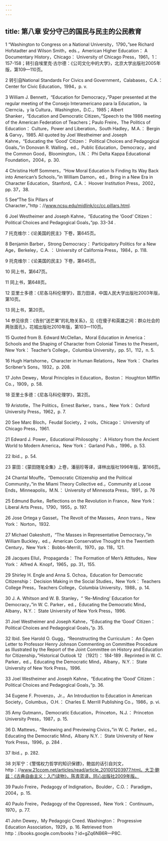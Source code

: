 ```yaml
---
---
---
```

title: 第八章 安分守己的国民与民主的公民教育
---




1 “Washington to Congress on a National University，1790，”see Richard Hofstadter and Wilson Smith，eds.，American Higher Education： A Documentary History，Chicago： University of Chicago Press，1961，1：157-158；转引自埃里克·古尔德：《公司文化中的大学》，北京大学出版社2005年版，第109—110页。

2 转引自National Standards For Civics and Government，Calabases，C.A.： Center for Civic Education，1994，p. v.

3 William J. Bennett，“Education for Democracy，”Paper presented at the regular meeting of the Consejo Interamericano para la Education，la Cierncia，y la Cultura，Washington，D.C.，1985；Albert Shanker，“Education and Democratic Citizen，”Speech to the 1986 meeting of the American Federation of Teachers；Paulo Freire，The Politics of Education： Culture，Power and Liberation，South Hadley，M.A.： Bergin & Garvy，1985. All quoted by Joel Westheimer and Joseph Kahne，“Educating the ‘Good’ Citizen： Political Choices and Pedagogical Goals，”in Donovan R. Walling，ed.，Public Education，Democracy，and the Common Good，Bloomington，I.N.： Phi Delta Kappa Educational Foundation，2004，p. 30.

4 Christina Hoff Sommers，“How Moral Education Is Finding Its Way Back into American’s Schools，”in William Damon，ed.，Bring in a New Era in Character Education，Stanford，C.A.： Hoover Institution Press，2002，pp. 37，38.

5 See“The Six Pillars of Character，”http：//www.ncsu.edu/midlink/cc/cc.pillars.html.

6 Joel Westheimer and Joseph Kahne，“Educating the ‘Good’ Citizen： Political Choices and Pedagogical Goals，”pp. 33-34 .

7 托克维尔：《论美国的民主》下卷，第645页。

8 Benjamin Barber，Strong Democracy： Participatory Politics for a New Age，Berkeley，C.A. ： University of California Press，1984，p. 118.

9 托克维尔：《论美国的民主》下卷，第645页。

10 同上书，第647页。

11 同上书，第648页。

12 亚里士多德：《尼各马科伦理学》，苗力田译，中国人民大学出版社2003年版，第10页。

13 同上书，第20页。

14 参见徐贲：《告别“送芒果”的礼物关系》，见《在傻子和英雄之间：群众社会的两张面孔》，花城出版社2010年版，第103—110页。

15 Quoted from B. Edward McClellan，Moral Education in America： Schools and the Shaping of Character from Colonial Times to the Present，New York： Teacher’s College，Columbia University，pp. 51，112，n. 5.

16 Hugh Hartshorne，Character in Human Relations，New York： Charles Scribner’s Sons，1932，p. 208.

17 John Dewey，Moral Principles in Education，Boston： Houghton Mifflin Co.，1909，p. 58.

18 亚里士多德：《尼各马科伦理学》，第2页。

19 Aristotle，The Politics，Ernest Barker，trans.，New York： Oxford University Press，1962，p. 7.

20 See Marc Bloch，Feudal Society，2 vols，Chicago： University of Chicago Press，1961.

21 Edward J. Power，Educational Philosophy： A History from the Ancient World to Modern America，New York： Garland Pub.，1996，p. 53.

22 Ibid.，p. 54.

23 蒙田：《蒙田随笔全集》上卷，潘丽珍等译，译林出版社1996年版，第166页。

24 Chantal Mouffe，“Democratic Citizenship and the Political Community，”in the Miami Theory Collective ed.，Community at Loose Ends，Minneapolis，M.N.： University of Minnesota Press，1991，p. 76

25 Edmund Burke，Reflections on the Revolution in France，New York： Liberal Arts Press，1790，1955，p. 197.

26 Jose Ortega y Gasset，The Revolt of the Masses，Anon trans.，New York： Norton，1932.

27 Michael Oakeshott，“The Masses in Representative Democracy，”in William Buckley，ed.，American Conservative Thought in the Twentieth Century，New York： Bobbs-Merrill，1970，pp. 118，121.

28 Jacques Ellul，Propaganda： The Formation of Men’s Attitudes，New York： Alfred A. Knopf，1965，pp. 31，155.

29 Shirley H. Engle and Anna S. Ochoa，Education for Democratic Citizenship： Decision Making in the Social Studies，New York： Teachers College Press，Teachers College，Columbia University，1988，p. 14.

30 J. A. Whitson and W. B. Stanley，“ ‘Re-Minding’ Education for Democracy，”in W. C. Parker，ed.，Educating the Democratic Mind，Albany，N.Y.： State University of New York Press，1996.

31 Joel Westheimer and Joseph Kahne，“Educating the ‘Good’ Citizen： Political Choices and Pedagogical Goals，”p. 35.

32 Ibid. See Harold O. Gugg，“Reonstructing the Curriculum： An Open Letter to Professor Henry Johnson Commenting on Committee Procedure as Illustrated by the Report of the Joint Committee on History and Education for Citizenship，”Historical Outlook 12 （1921）： 184-189 . Reprinted in W. C. Parker，ed.，Educating the Democratic Mind，Albany，N.Y.： State University of New York Press，1996.

33 Joel Westheimer and Joseph Kahne，“Educating the ‘Good’ Citizen： Political Choices and Pedagogical Goals，”p. 36.

34 Eugene F. Provenzo，Jr.，An Introduction to Education in American Society，Columbus，O.H.： Charles E. Merrill Publishing Co.，1986，p. vi.

35 Amy Gutmann，Democratic Education，Princeton，N.J.： Princeton University Press，1987，p. 15.

36 D. Mattews，“Reviewing and Previewing Civics，”in W. C. Parker，ed.，Educating the Democratic Mind，Albany N.Y.： State University of New York Press，1996，p. 284 .

37 Ibid.，p. 282.

38 刘军宁：《警惕权力哲学的知识保镖》，鲍兹的话引自刘文，http：//www.21ccom.net/articles/read/article_201001203977.html。大卫·鲍兹：《古典自由主义：入门读物》，陈青蓝译，同心出版社2009年版。

39 Paulo Freire，Pedagogy of Indignation，Boulder，C.O.： Paradigm，2004，p. 15.

40 Paulo Freire，Pedagogy of the Oppressed，New York： Continuum，1970，p. 77.

41 John Dewey，My Pedagogic Creed. Washington： Progressive Education Association，1929，p. 16. Retrieved from http：//books.google.com/books？id=gZq6NB6R—P8C.